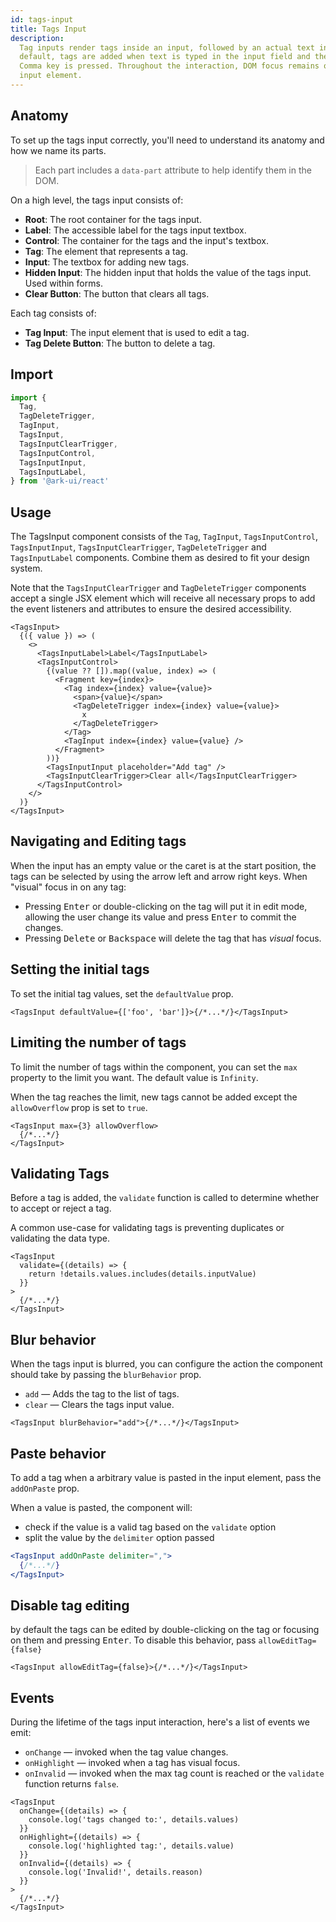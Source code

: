 ```yaml
---
id: tags-input
title: Tags Input
description:
  Tag inputs render tags inside an input, followed by an actual text input. By
  default, tags are added when text is typed in the input field and the Enter or
  Comma key is pressed. Throughout the interaction, DOM focus remains on the
  input element.
---
```



## Anatomy

To set up the tags input correctly, you'll need to understand its anatomy and
how we name its parts.

> Each part includes a `data-part` attribute to help identify them in the DOM.

<Anatomy id="tags-input" />

On a high level, the tags input consists of:

- **Root**: The root container for the tags input.
- **Label**: The accessible label for the tags input textbox.
- **Control**: The container for the tags and the input's textbox.
- **Tag**: The element that represents a tag.
- **Input**: The textbox for adding new tags.
- **Hidden Input**: The hidden input that holds the value of the tags input.
  Used within forms.
- **Clear Button**: The button that clears all tags.

Each tag consists of:

- **Tag Input**: The input element that is used to edit a tag.
- **Tag Delete Button**: The button to delete a tag.

## Import

```ts
import {
  Tag,
  TagDeleteTrigger,
  TagInput,
  TagsInput,
  TagsInputClearTrigger,
  TagsInputControl,
  TagsInputInput,
  TagsInputLabel,
} from '@ark-ui/react'
```

## Usage

The TagsInput component consists of the `Tag`, `TagInput`, `TagsInputControl`,
`TagsInputInput`, `TagsInputClearTrigger`, `TagDeleteTrigger` and
`TagsInputLabel` components. Combine them as desired to fit your design system.

Note that the `TagsInputClearTrigger` and `TagDeleteTrigger` components accept a
single JSX element which will receive all necessary props to add the event
listeners and attributes to ensure the desired accessibility.

```tsx
<TagsInput>
  {({ value }) => (
    <>
      <TagsInputLabel>Label</TagsInputLabel>
      <TagsInputControl>
        {(value ?? []).map((value, index) => (
          <Fragment key={index}>
            <Tag index={index} value={value}>
              <span>{value}</span>
              <TagDeleteTrigger index={index} value={value}>
                x
              </TagDeleteTrigger>
            </Tag>
            <TagInput index={index} value={value} />
          </Fragment>
        ))}
        <TagsInputInput placeholder="Add tag" />
        <TagsInputClearTrigger>Clear all</TagsInputClearTrigger>
      </TagsInputControl>
    </>
  )}
</TagsInput>
```

## Navigating and Editing tags

When the input has an empty value or the caret is at the start position, the
tags can be selected by using the arrow left and arrow right keys. When "visual"
focus in on any tag:

- Pressing <kbd>Enter</kbd> or double-clicking on the tag will put it in edit
  mode, allowing the user change its value and press <kbd>Enter</kbd> to commit
  the changes.
- Pressing <kbd>Delete</kbd> or <kbd>Backspace</kbd> will delete the tag that
  has _visual_ focus.

## Setting the initial tags

To set the initial tag values, set the `defaultValue` prop.

```tsx
<TagsInput defaultValue={['foo', 'bar']}>{/*...*/}</TagsInput>
```

## Limiting the number of tags

To limit the number of tags within the component, you can set the `max` property
to the limit you want. The default value is `Infinity`.

When the tag reaches the limit, new tags cannot be added except the
`allowOverflow` prop is set to `true`.

```tsx
<TagsInput max={3} allowOverflow>
  {/*...*/}
</TagsInput>
```

## Validating Tags

Before a tag is added, the `validate` function is called to determine whether to
accept or reject a tag.

A common use-case for validating tags is preventing duplicates or validating the
data type.

```tsx
<TagsInput
  validate={(details) => {
    return !details.values.includes(details.inputValue)
  }}
>
  {/*...*/}
</TagsInput>
```

## Blur behavior

When the tags input is blurred, you can configure the action the component
should take by passing the `blurBehavior` prop.

- `add` — Adds the tag to the list of tags.
- `clear` — Clears the tags input value.

```tsx
<TagsInput blurBehavior="add">{/*...*/}</TagsInput>
```

## Paste behavior

To add a tag when a arbitrary value is pasted in the input element, pass the
`addOnPaste` prop.

When a value is pasted, the component will:

- check if the value is a valid tag based on the `validate` option
- split the value by the `delimiter` option passed

```jsx {3}
<TagsInput addOnPaste delimiter=",">
  {/*...*/}
</TagsInput>
```

## Disable tag editing

by default the tags can be edited by double-clicking on the tag or focusing on
them and pressing <kbd>Enter</kbd>. To disable this behavior, pass
`allowEditTag={false}`

```tsx
<TagsInput allowEditTag={false}>{/*...*/}</TagsInput>
```

## Events

During the lifetime of the tags input interaction, here's a list of events we
emit:

- `onChange` — invoked when the tag value changes.
- `onHighlight` — invoked when a tag has visual focus.
- `onInvalid` — invoked when the max tag count is reached or the `validate`
  function returns `false`.

```tsx
<TagsInput
  onChange={(details) => {
    console.log('tags changed to:', details.values)
  }}
  onHighlight={(details) => {
    console.log('highlighted tag:', details.value)
  }}
  onInvalid={(details) => {
    console.log('Invalid!', details.reason)
  }}
>
  {/*...*/}
</TagsInput>
```
